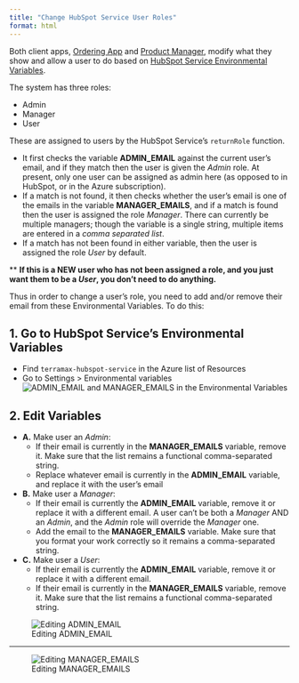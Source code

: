 ```yaml
---
title: "Change HubSpot Service User Roles"
format: html
---
```


<!-- quarto render how-to\change-hubspot-service-roles.qmd -->

Both client apps, [Ordering App](../architecture/azure/ordering-app/ordering-app.html) and [Product Manager](../architecture/azure/product-manager/product-manager.html), modify what they show and allow a user to do based on [HubSpot Service Environmental Variables](../architecture/azure/hubspot-service/environmental-variables.html).

The system has three roles:

- Admin
- Manager
- User

These are assigned to users by the HubSpot Service's `returnRole` function.  

-  It first checks the variable **ADMIN_EMAIL** against the current user's email, and if they match then the user is given the *Admin* role.  At present, only one user can be assigned as admin here (as opposed to in HubSpot, or in the Azure subscription).
- If a match is not found, it then checks whether the user's email is one of the emails in the variable **MANAGER_EMAILS**, and if a match is found then the user is assigned the role *Manager*.  There can currently be multiple managers; though the variable is a single string, multiple items are entered in a *comma separated list*.
- If a match has not been found in either variable, then the user is assigned the role *User* by default.

** **If this is a NEW user who has not been assigned a role, and you just want them to be a *User*, you don't need to do anything.**

Thus in order to change a user's role, you need to add and/or remove their email from these Environmental Variables.  To do this:

## 1. Go to HubSpot Service's Environmental Variables

- Find `terramax-hubspot-service` in the Azure list of Resources
- Go to Settings > Environmental variables
![ADMIN_EMAIL and MANAGER_EMAILS in the Environmental Variables](images/AZ_env_emails.png)

## 2. Edit Variables

- **A.** Make user an *Admin*:
    - If their email is currently in the **MANAGER_EMAILS** variable, remove it.  Make sure that the list remains a functional comma-separated string.
    - Replace whatever email is currently in the **ADMIN_EMAIL** variable, and replace it with the user's email

- **B.** Make user a *Manager*:
    - If their email is currently the **ADMIN_EMAIL** variable, remove it or replace it with a different email.  A user can't be both a *Manager* AND an *Admin*, and the *Admin* role will override the *Manager* one.
    - Add the email to the **MANAGER_EMAILS** variable.  Make sure that you format your work correctly so it remains a comma-separated string.

- **C.** Make user a *User*:
    - If their email is currently the **ADMIN_EMAIL** variable, remove it or replace it with a different email.
    - If their email is currently in the **MANAGER_EMAILS** variable, remove it.  Make sure that the list remains a functional comma-separated string.

![Editing ADMIN_EMAIL](images/AZ_env_edit_admin_email.png)

---

![Editing MANAGER_EMAILS](images/AZ_env_edit_manager_emails.png)


